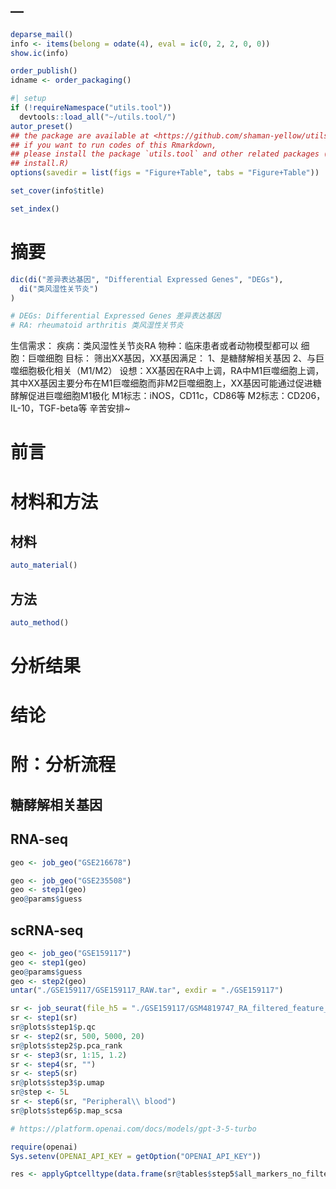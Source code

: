 ---
---

```r
deparse_mail()
info <- items(belong = odate(4), eval = ic(0, 2, 2, 0, 0))
show.ic(info)

order_publish()
idname <- order_packaging()
```

```r
#| setup
if (!requireNamespace("utils.tool"))
  devtools::load_all("~/utils.tool/")
autor_preset()
## the package are available at <https://github.com/shaman-yellow/utils.tool>
## if you want to run codes of this Rmarkdown,
## please install the package `utils.tool` and other related packages (run
## install.R)
options(savedir = list(figs = "Figure+Table", tabs = "Figure+Table"))
```

```r
set_cover(info$title)
```

```r
set_index()
```

# 摘要 {#abstract}

```r
dic(di("差异表达基因", "Differential Expressed Genes", "DEGs"),
  di("类风湿性关节炎")
)

# DEGs: Differential Expressed Genes 差异表达基因
# RA: rheumatoid arthritis 类风湿性关节炎
```


生信需求：
疾病：类风湿性关节炎RA
物种：临床患者或者动物模型都可以
细胞：巨噬细胞
目标：
筛出XX基因，XX基因满足：
1、是糖酵解相关基因
2、与巨噬细胞极化相关（M1/M2）
设想：XX基因在RA中上调，RA中M1巨噬细胞上调，其中XX基因主要分布在M1巨噬细胞而非M2巨噬细胞上，XX基因可能通过促进糖酵解促进巨噬细胞M1极化
M1标志：iNOS，CD11c，CD86等
M2标志：CD206，IL-10，TGF-beta等
      辛苦安排~



# 前言 {#introduction}

# 材料和方法 {#methods}

## 材料

```r
auto_material()
```

## 方法

```r
auto_method()
```

# 分析结果 {#results}

# 结论 {#dis}

# 附：分析流程 {#workflow}

## 糖酵解相关基因

## RNA-seq

```r
geo <- job_geo("GSE216678")
```

```r
geo <- job_geo("GSE235508")
geo <- step1(geo)
geo@params$guess
```

## scRNA-seq

```r
geo <- job_geo("GSE159117")
geo <- step1(geo)
geo@params$guess
geo <- step2(geo)
untar("./GSE159117/GSE159117_RAW.tar", exdir = "./GSE159117")

sr <- job_seurat(file_h5 = "./GSE159117/GSM4819747_RA_filtered_feature_bc_matrix.h5", project = "RA")
sr <- step1(sr)
sr@plots$step1$p.qc
sr <- step2(sr, 500, 5000, 20)
sr@plots$step2$p.pca_rank
sr <- step3(sr, 1:15, 1.2)
sr <- step4(sr, "")
sr <- step5(sr)
sr@plots$step3$p.umap
sr@step <- 5L
sr <- step6(sr, "Peripheral\\ blood")
sr@plots$step6$p.map_scsa

# https://platform.openai.com/docs/models/gpt-3-5-turbo

require(openai)
Sys.setenv(OPENAI_API_KEY = getOption("OPENAI_API_KEY"))

res <- applyGptcelltype(data.frame(sr@tables$step5$all_markers_no_filter), model = 'gpt-3.5-turbo')

```
